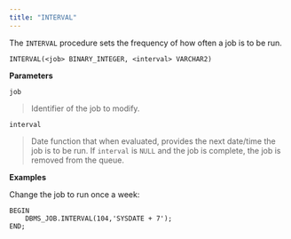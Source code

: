 ```yaml
---
title: "INTERVAL"
---
```




The `INTERVAL` procedure sets the frequency of how often a job is to be run.

    INTERVAL(<job> BINARY_INTEGER, <interval> VARCHAR2)

**Parameters**

`job`

> Identifier of the job to modify.

`interval`

> Date function that when evaluated, provides the next date/time the job is to be run. If `interval` is `NULL` and the job is complete, the job is removed from the queue.

**Examples**

Change the job to run once a week:

    BEGIN
        DBMS_JOB.INTERVAL(104,'SYSDATE + 7');
    END;
